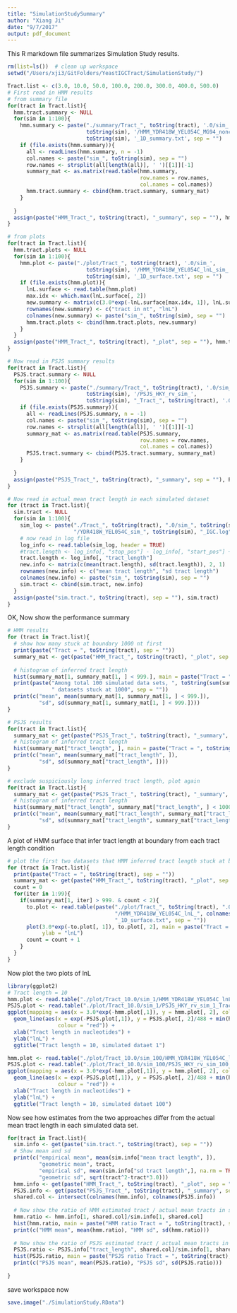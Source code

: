 ```yaml
---
title: "SimulationStudySummary"
author: "Xiang Ji"
date: "9/7/2017"
output: pdf_document
---
```


This R markdown file summarizes Simulation Study results. 

```r
rm(list=ls())  # clean up workspace
setwd("/Users/xji3/GitFolders/YeastIGCTract/SimulationStudy/")

Tract.list <- c(3.0, 10.0, 50.0, 100.0, 200.0, 300.0, 400.0, 500.0)
# First read in HMM results
# from summary file
for(tract in Tract.list){
  hmm.tract.summary <- NULL
  for(sim in 1:100){
    hmm.summary <- paste("./summary/Tract_", toString(tract), '.0/sim_', 
                         toString(sim), '/HMM_YDR418W_YEL054C_MG94_nonclock_sim_',
                         toString(sim), '_1D_summary.txt', sep = "")
    if (file.exists(hmm.summary)){
      all <- readLines(hmm.summary, n = -1)
      col.names <- paste("sim_", toString(sim), sep = "")
      row.names <- strsplit(all[length(all)], ' ')[[1]][-1]
      summary_mat <- as.matrix(read.table(hmm.summary, 
                                          row.names = row.names, 
                                          col.names = col.names))
      hmm.tract.summary <- cbind(hmm.tract.summary, summary_mat)     
    }
    
  }
  assign(paste("HMM_Tract_", toString(tract), "_summary", sep = ""), hmm.tract.summary)
}

# from plots
for(tract in Tract.list){
  hmm.tract.plots <- NULL
  for(sim in 1:100){
    hmm.plot <- paste("./plot/Tract_", toString(tract), '.0/sim_', 
                         toString(sim), '/HMM_YDR418W_YEL054C_lnL_sim_',
                         toString(sim), '_1D_surface.txt', sep = "")
    if (file.exists(hmm.plot)){
      lnL.surface <- read.table(hmm.plot)
      max.idx <- which.max(lnL.surface[, 2])
      new.summary <- matrix(c(3.0*exp(-lnL.surface[max.idx, 1]), lnL.surface[max.idx, 2]), 2, 1)
      rownames(new.summary) <- c("tract in nt", "lnL")
      colnames(new.summary) <- paste("sim_", toString(sim), sep = "")
      hmm.tract.plots <- cbind(hmm.tract.plots, new.summary)     
    }
  }
  assign(paste("HMM_Tract_", toString(tract), "_plot", sep = ""), hmm.tract.plots)
}

# Now read in PSJS summary results
for(tract in Tract.list){
  PSJS.tract.summary <- NULL
  for(sim in 1:100){
    PSJS.summary <- paste("./summary/Tract_", toString(tract), '.0/sim_', 
                         toString(sim), '/PSJS_HKY_rv_sim_',
                         toString(sim), "_Tract_", toString(tract), '.0_summary.txt', sep = "")
    if (file.exists(PSJS.summary)){
      all <- readLines(PSJS.summary, n = -1)
      col.names <- paste("sim_", toString(sim), sep = "")
      row.names <- strsplit(all[length(all)], ' ')[[1]][-1]
      summary_mat <- as.matrix(read.table(PSJS.summary, 
                                          row.names = row.names, 
                                          col.names = col.names))
      PSJS.tract.summary <- cbind(PSJS.tract.summary, summary_mat)     
    }
    
  }
  assign(paste("PSJS_Tract_", toString(tract), "_summary", sep = ""), PSJS.tract.summary)
}

# Now read in actual mean tract length in each simulated dataset
for (tract in Tract.list){
  sim.tract <- NULL
  for(sim in 1:100){
    sim_log <- paste("./Tract_", toString(tract), ".0/sim_", toString(sim), 
                     "/YDR418W_YEL054C_sim_", toString(sim), "_IGC.log", sep = "")
    # now read in log file
    log_info <- read.table(sim_log, header = TRUE)
    #tract.length <- log_info[, "stop_pos"] - log_info[, "start_pos"] + 1
    tract.length <- log_info[, "tract_length"]
    new.info <- matrix(c(mean(tract.length), sd(tract.length)), 2, 1)
    rownames(new.info) <- c("mean tract length", "sd tract length")
    colnames(new.info) <- paste("sim_", toString(sim), sep = "")
    sim.tract <- cbind(sim.tract, new.info)
  }
  assign(paste("sim.tract.", toString(tract), sep = ""), sim.tract)
}
```

OK, Now show the performance summary

```r
# HMM results
for (tract in Tract.list){
  # show how many stuck at boundary 1000 nt first
  print(paste("Tract = ", toString(tract), sep = ""))
  summary_mat <- get(paste("HMM_Tract_", toString(tract), "_plot", sep = ""))
  
  # histogram of inferred tract length
  hist(summary_mat[1, summary_mat[1, ] < 999.], main = paste("Tract = ", toString(tract), sep = ""))
  print(paste("Among total 100 simulated data sets, ", toString(sum(summary_mat[1, ] > 999)), 
              " datasets stuck at 1000", sep = ""))
  print(c("mean", mean(summary_mat[1, summary_mat[1, ] < 999.]), 
          "sd", sd(summary_mat[1, summary_mat[1, ] < 999.])))
}

# PSJS results
for(tract in Tract.list){
  summary_mat <- get(paste("PSJS_Tract_", toString(tract), "_summary", sep = ""))
  # histogram of inferred tract length
  hist(summary_mat["tract_length", ], main = paste("Tract = ", toString(tract), sep = ""))
  print(c("mean", mean(summary_mat["tract_length", ]), 
          "sd", sd(summary_mat["tract_length", ])))  
}

# exclude suspiciously long inferred tract length, plot again
for(tract in Tract.list){
  summary_mat <- get(paste("PSJS_Tract_", toString(tract), "_summary", sep = ""))
  # histogram of inferred tract length
  hist(summary_mat["tract_length", summary_mat["tract_length", ] < 1000.0], main = paste("Tract = ", toString(tract), sep = ""))
  print(c("mean", mean(summary_mat["tract_length", summary_mat["tract_length", ] < 1000.0]), 
          "sd", sd(summary_mat["tract_length", summary_mat["tract_length", ] < 1000.0])))  
}
```

A plot of HMM surface that infer tract length at boundary from each tract length condition

```r
# plot the first two datasets that HMM inferred tract length stuck at boundary of 1000.0 
for (tract in Tract.list){
  print(paste("Tract = ", toString(tract), sep = ""))
  summary_mat <- get(paste("HMM_Tract_", toString(tract), "_plot", sep = ""))
  count = 0
  for(iter in 1:99){
    if(summary_mat[1, iter] > 999. & count < 2){
      to.plot <- read.table(paste("./plot/Tract_", toString(tract), ".0/", colnames(summary_mat)[iter], 
                                  "/HMM_YDR418W_YEL054C_lnL_", colnames(summary_mat)[iter],
                                  "_1D_surface.txt", sep = ""))
      plot(3.0*exp(-to.plot[, 1]), to.plot[, 2], main = paste("Tract = ", toString(tract), " ",colnames(summary_mat)[iter], sep = "" ), type = "l", xlab = "tract length in nucleotides", 
           ylab = "lnL")
      count = count + 1
    }
  }
}

```

Now plot the two plots of lnL
```r
library(ggplot2)
# Tract length = 10
hmm.plot <- read.table("./plot/Tract_10.0/sim_1/HMM_YDR418W_YEL054C_lnL_sim_1_1D_surface.txt")
PSJS.plot <- read.table("./plot/Tract_10.0/sim_1/PSJS_HKY_rv_sim_1_Tract_10.0_lnL_1D_surface.txt")
ggplot(mapping = aes(x = 3.0*exp(-hmm.plot[,1]), y = hmm.plot[, 2], colour = "blue")) + geom_line() +
  geom_line(aes(x = exp(-PSJS.plot[,1]), y = PSJS.plot[, 2]/488 + min(hmm.plot[, 2]) - min(PSJS.plot[, 2]/488),
                colour = "red")) +
  xlab("Tract length in nucleotides") + 
  ylab("lnL") + 
  ggtitle("Tract length = 10, simulated dataet 1")

hmm.plot <- read.table("./plot/Tract_10.0/sim_100/HMM_YDR418W_YEL054C_lnL_sim_100_1D_surface.txt")
PSJS.plot <- read.table("./plot/Tract_10.0/sim_100/PSJS_HKY_rv_sim_100_Tract_10.0_lnL_1D_surface.txt")
ggplot(mapping = aes(x = 3.0*exp(-hmm.plot[,1]), y = hmm.plot[, 2], colour = "blue")) + geom_line() +
  geom_line(aes(x = exp(-PSJS.plot[,1]), y = PSJS.plot[, 2]/488 + min(hmm.plot[, 2]) - min(PSJS.plot[, 2]/488),
                colour = "red")) +
  xlab("Tract length in nucleotides") + 
  ylab("lnL") + 
  ggtitle("Tract length = 10, simulated dataet 100")
```

Now see how estimates from the two approaches differ from the actual mean tract length in each simulated data set.

```r
for(tract in Tract.list){
  sim.info <- get(paste("sim.tract.", toString(tract), sep = ""))
  # Show mean and sd
  print(c("empirical mean", mean(sim.info["mean tract length", ]),
          "geometric mean", tract,
          "empirical sd", mean(sim.info["sd tract length",], na.rm = TRUE),
          "geometric sd", sqrt(tract^2-tract*3.0)))
  hmm.info <- get(paste("HMM_Tract_", toString(tract), "_plot", sep = ""))
  PSJS.info <- get(paste("PSJS_Tract_", toString(tract), "_summary", sep = ""))
  shared.col <- intersect(colnames(hmm.info), colnames(PSJS.info))
  
  # Now show the ratio of HMM estimated tract / actual mean tracts in simulation
  hmm.ratio <- hmm.info[1, shared.col]/sim.info[1, shared.col]
  hist(hmm.ratio, main = paste("HMM ratio Tract = ", toString(tract), sep = ""))
  print(c("HMM mean", mean(hmm.ratio), "HMM sd", sd(hmm.ratio)))
  
  # Now show the ratio of PSJS estimated tract / actual mean tracts in simulation
  PSJS.ratio <- PSJS.info["tract_length", shared.col]/sim.info[1, shared.col]
  hist(PSJS.ratio, main = paste("PSJS ratio Tract = ", toString(tract), sep = ""))
  print(c("PSJS mean", mean(PSJS.ratio), "PSJS sd", sd(PSJS.ratio)))
  
}


```

save workspace now

```r
save.image("./SimulationStudy.RData")
```
